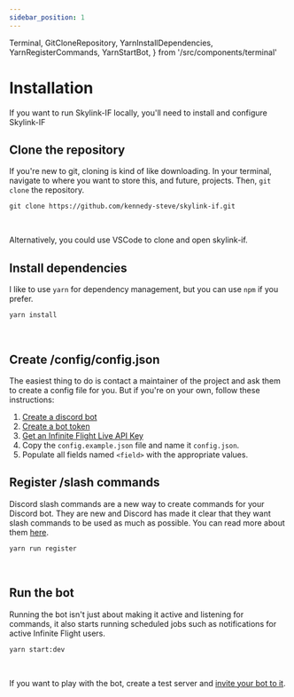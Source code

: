 ```yaml
---
sidebar_position: 1
---
```


  Terminal,
  GitCloneRepository,
  YarnInstallDependencies,
  YarnRegisterCommands,
  YarnStartBot,
 } from '/src/components/terminal'



# Installation

If you want to run Skylink-IF locally, you'll need to install and configure Skylink-IF

## Clone the repository

If you're new to git, cloning is kind of like downloading.
In your terminal, navigate to where you want to store this, and future, projects. Then, `git clone` the repository.

```
git clone https://github.com/kennedy-steve/skylink-if.git
```

<Terminal command={GitCloneRepository} />
<br />

Alternatively, you could use VSCode to clone and open skylink-if.

## Install dependencies

I like to use `yarn` for dependency management, but you can use `npm` if you prefer.

```
yarn install
```

<Terminal command={YarnInstallDependencies} />
<br />


## Create /config/config.json

The easiest thing to do is contact a maintainer of the project and ask them to create a config file for you. But if you're on your own, follow these instructions:

1. [Create a discord bot](https://discordapp.com/developers/applications/me)
2. [Create a bot token](https://discordjs.guide/preparations/setting-up-a-bot-application.html)
3. [Get an Infinite Flight Live API Key](hhttps://infiniteflight.com/guide/developer-reference/live-api/overview#obtaining-an-api-key)
4. Copy the `config.example.json` file and name it `config.json`.
5. Populate all fields named `<field>` with the appropriate values.

## Register /slash commands

Discord slash commands are a new way to create commands for your Discord bot. They are new and Discord has made it clear that they want slash commands to be used as much as possible. You can read more about them [here](https://support.discord.com/hc/en-us/articles/1500000368501-Slash-Commands-FAQ).

```
yarn run register
```

<Terminal command={YarnRegisterCommands} />
<br />



## Run the bot

Running the bot isn't just about making it active and listening for commands, it also starts running scheduled jobs such as notifications for active Infinite Flight users.

```
yarn start:dev
```

<Terminal command={YarnStartBot} />
<br />

If you want to play with the bot, create a test server and [invite your bot to it](https://discordjs.guide/preparations/adding-your-bot-to-servers.html).



